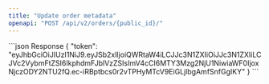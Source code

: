 ```yaml
---
title: "Update order metadata"
openapi: "POST /api/v2/orders/{public_id}/"
---
```


<ResponseExample>
  ```json Response
  {
    "token": "eyJhbGciOiJIUzI1NiJ9.eyJSb2xlIjoiQWRtaW4iLCJJc3N1ZXIiOiJJc3N1ZXIiLCJVc2VybmFtZSI6IkphdmFJblVzZSIsImV4cCI6MTY3Mzg2NjU1NiwiaWF0IjoxNjczODY2NTU2fQ.ec-iRBptbcs0r2vTPHyMTcV9EiGLjlbgAmfSnfGgIKY"
  }
  ```
</ResponseExample>
